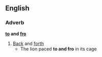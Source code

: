 ==English==
===Adverb===
'''[[to]] and [[fro]]'''
#[[Back]] and [[forth]]
#* The lion paced '''to and fro''' in its cage